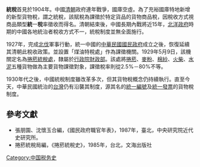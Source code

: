 '''統稅'''首見於1904年。中國[[清朝|清朝]]政府連年戰爭，國庫空虛。為了充裕國庫特地新增的新型貨物稅，謂之統稅，該賦稅為課徵於特定貨品的貨物商品稅，因稅收方式視商品類型'''統'''一'''稅'''率徵收而得名。清朝結束後，中國長期內戰將近15年，[[北洋政府|北洋政府]]時期的中國各地統治者稅收方式不一，統稅制度並無全面施行。

1927年，完成[[北伐|北伐]]軍事行動，統一中國的[[中華民國|中華民國]][[國民政府|國民政府]]成立之後，恢復延續其清朝此稅收政策。並設置「煤油特稅處」作為課徵機關。1929年5月9日，該機關定名為[[捲菸統稅處|捲菸統稅處]]，隸屬於[[行政院|行政院]][[財政部|財政部]]。該處將[[捲菸|捲菸]]、[[麥粉|麥粉]]、[[棉紗|棉紗]]、[[火柴|火柴]]、[[水泥|水泥]]五種貨物做為主要貨物課徵對象，課徵稅率則從2.5%－80%不等。

1930年代之後，中國統稅制度雖改革多次，但其貨物稅概念仍持續執行。直至今天，中華民國統治的[[台灣|台灣]]仍有沿襲其制度，源其名的[[統一編號|統一編號]]及[[統一發票|統一發票]]的貨物稅制度。

==參考文獻==
*張朋園、沈懷玉合編，《國民政府職官年表》，1987年，臺北，中央研究院近代史研究所。
*捲菸統稅局編，《捲菸統稅史》，1985年，台北，文海出版社

[[Category:中国税务史|Category:中国税务史]]